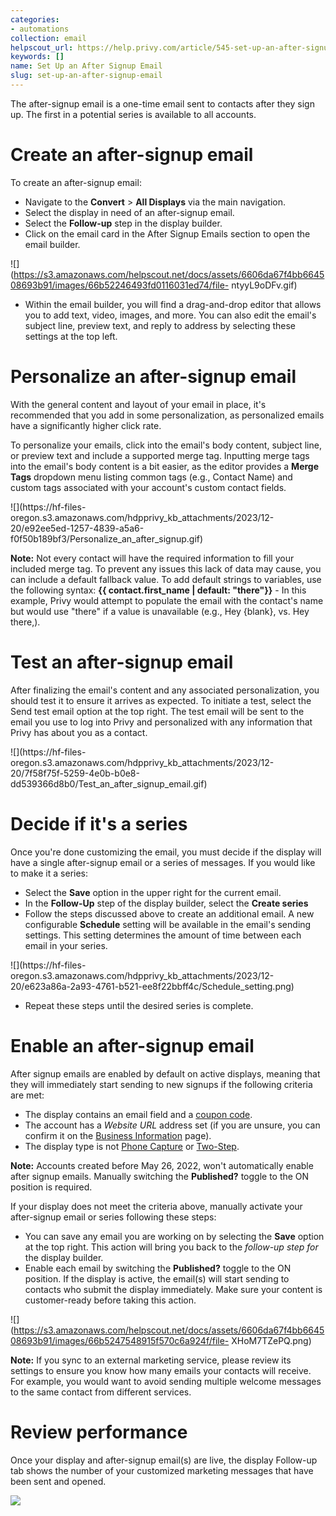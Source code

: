 ```yaml
---
categories:
- automations
collection: email
helpscout_url: https://help.privy.com/article/545-set-up-an-after-signup-email
keywords: []
name: Set Up an After Signup Email
slug: set-up-an-after-signup-email
---
```

The after-signup email is a one-time email sent to contacts after they sign
up. The first in a potential series is available to all accounts.

# Create an after-signup email

To create an after-signup email:

  * Navigate to the **Convert** > **All Displays** via the main navigation.
  * Select the display in need of an after-signup email.
  * Select the **Follow-up** step in the display builder.
  * Click on the email card in the After Signup Emails section to open the email builder.

![](https://s3.amazonaws.com/helpscout.net/docs/assets/6606da67f4bb664508693b91/images/66b52246493fd0116031ed74/file-
ntyyL9oDFv.gif)

  * Within the email builder, you will find a drag-and-drop editor that allows you to add text, video, images, and more. You can also edit the email's subject line, preview text, and reply to address by selecting these settings at the top left. 

# Personalize an after-signup email

With the general content and layout of your email in place, it's recommended
that you add in some personalization, as personalized emails have a
significantly higher click rate.

To personalize your emails, click into the email's body content, subject line,
or preview text and include a supported merge tag. Inputting merge tags into
the email's body content is a bit easier, as the editor provides a **Merge
Tags** dropdown menu listing common tags (e.g., Contact Name) and custom tags
associated with your account's custom contact fields.

![](https://hf-files-
oregon.s3.amazonaws.com/hdpprivy_kb_attachments/2023/12-20/e92ee5ed-1257-4839-a5a6-f0f50b189bf3/Personalize_an_after_signup.gif)

**Note:** Not every contact will have the required information to fill your included merge tag. To prevent any issues this lack of data may cause, you can include a default fallback value. To add default strings to variables, use the following syntax: **{{ contact.first_name | default: "there"}}** \- In this example, Privy would attempt to populate the email with the contact's name but would use "there" if a value is unavailable (e.g., Hey {blank}, vs. Hey there,).

# Test an after-signup email

After finalizing the email's content and any associated personalization, you
should test it to ensure it arrives as expected. To initiate a test, select
the Send test email option at the top right. The test email will be sent to
the email you use to log into Privy and personalized with any information that
Privy has about you as a contact.

![](https://hf-files-
oregon.s3.amazonaws.com/hdpprivy_kb_attachments/2023/12-20/7f58f75f-5259-4e0b-b0e8-dd539366d8b0/Test_an_after_signup_email.gif)

# Decide if it's a series

Once you're done customizing the email, you must decide if the display will
have a single after-signup email or a series of messages. If you would like to
make it a series:

  * Select the **Save** option in the upper right for the current email. 
  * In the **Follow-Up** step of the display builder, select the **Create series**
  * Follow the steps discussed above to create an additional email. A new configurable **Schedule** setting will be available in the email's sending settings. This setting determines the amount of time between each email in your series.

![](https://hf-files-
oregon.s3.amazonaws.com/hdpprivy_kb_attachments/2023/12-20/e623a86a-2a93-4761-b521-ee8f22bbff4c/Schedule_setting.png)

  * Repeat these steps until the desired series is complete.

# Enable an after-signup email

After signup emails are enabled by default on active displays, meaning that
they will immediately start sending to new signups if the following criteria
are met:

  * The display contains an email field and a [coupon code](https://privy.helpscoutdocs.com/article/72-create-and-manage-coupon-codes).
  * The account has a _Website URL_ address set (if you are unsure, you can confirm it on the [Business Information](https://dashboard.privy.com/settings/business-info) page).
  * The display type is not [Phone Capture](https://privy.helpscoutdocs.com/article/199-create-a-phone-capture-display) or [Two-Step](https://privy.helpscoutdocs.com/article/93-create-a-two-step-display).

**Note:** Accounts created before May 26, 2022, won't automatically enable
after signup emails. Manually switching the **Published?** toggle to the ON
position is required.

If your display does not meet the criteria above, manually activate your
after-signup email or series following these steps:

  * You can save any email you are working on by selecting the **Save** option at the top right. This action will bring you back to the  _follow-up step for_ the display builder. 
  * Enable each email by switching the **Published?** toggle to the ON position. If the display is active, the email(s) will start sending to contacts who submit the display immediately. Make sure your content is customer-ready before taking this action.

![](https://s3.amazonaws.com/helpscout.net/docs/assets/6606da67f4bb664508693b91/images/66b5247548915f570c6a924f/file-
XHoM7TZePQ.png)

**Note:** If you sync to an external marketing service, please review its
settings to ensure you know how many emails your contacts will receive. For
example, you would want to avoid sending multiple welcome messages to the same
contact from different services.

# Review performance

Once your display and after-signup email(s) are live, the display Follow-up
tab shows the number of your customized marketing messages that have been sent
and opened.

![](https://s3.amazonaws.com/helpscout.net/docs/assets/6606da67f4bb664508693b91/images/66b524a78919a15d1b1d2992/file-K8X1SqoYMn.png)

